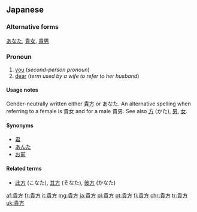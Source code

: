 ==Japanese==
{{ja-kanjitab|貴|方}}

===Alternative forms===
[[あなた]], [[貴女]], [[貴男]]

===Pronoun===
{{ja-pos|k|pronoun|hira=あなた|rom=anata}}

# [[you]] (''second-person pronoun'')
# [[dear]] (''term used by a wife to refer to her husband'')

====Usage notes====
Gender-neutrally written either 貴方 or あなた. An alternative spelling when referring to a female is 貴女 and for a male 貴男. See also [[方]] (かた), [[男]], [[女]].

====Synonyms====
* [[君]]
* [[あんた]]
* [[お前]]

====Related terms====
* [[此方]] (こなた), [[其方]] (そなた), [[彼方]] (かなた)

[[af:貴方]]
[[fr:貴方]]
[[it:貴方]]
[[mg:貴方]]
[[ja:貴方]]
[[pl:貴方]]
[[pt:貴方]]
[[fi:貴方]]
[[chr:貴方]]
[[tr:貴方]]
[[uk:貴方]]